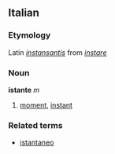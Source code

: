 ==Italian==
===Etymology===
Latin ''[[instansantis]]'' from ''[[instare]]''
===Noun===
'''istante''' ''m''

# [[moment]], [[instant]]

===Related terms===
*[[istantaneo]]